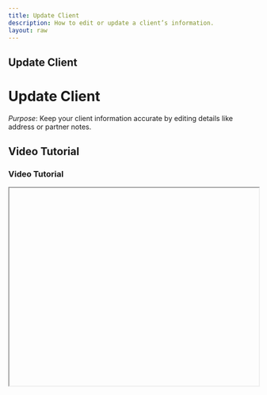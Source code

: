 ```yaml
---
title: Update Client
description: How to edit or update a client’s information.
layout: raw
---
```



<div className="mdx-content">

## Update Client

<h1 className="text-3xl font-bold text-gray-900 mb-4">Update Client</h1>  

*Purpose*: Keep your client information accurate by editing details like address or partner notes.

## Video Tutorial

<h3 className="text-xl font-medium text-gray-800 mb-2">Video Tutorial</h3>

<iframe
  width="100%"
  height="400"
  title="Update client tutorial"
  allowFullScreen
  className="rounded-lg"
/>

---

## Steps:

<h2 className="text-2xl font-semibold text-gray-800 mt-8 mb-4">Step-by-step Instructions</h2>

➊ **From the Clients page**, locate the client whose information you want to update.

➋ On the right end of that client’s row, click the **three-dot (⋮) menu**.

➌ From the dropdown, select **“Edit”**.

➍ A panel will open where you can modify details such as:
- **Address**
- **Partner Notes**

➎ After making the desired changes, click the **“Update Client”** button at the bottom.

➏ A confirmation message will notify you that the update was successful.

➐ If you wish to cancel your changes, click the **“Cancel”** button at the top of the panel.

---

<div className="space-y-4 mt-6">

<div className="my-10 border-t border-gray-200" />

## More questions about this

<h3 className="text-xl font-semibold text-black mb-4 mt-10"> More questions about this?</h3>
</div>
<div className="space-y-4 mt-6">
  <details className="bg-white rounded-md p-4 border border-gray-300">
  <summary
    className="font-medium text-base text-gray-900"
    style={{
      backgroundColor: 'transparent',
      outline: 'none',
      cursor: 'pointer',
      userSelect: 'none',
      listStyle: 'none',
    }}
  >Will clients be notified when their profile is updated?</summary>
   <p className="mt-2 text-sm text-gray-700">
      No, updates to client profiles are internal and do not trigger notifications.
    </p>
  </details>

  <details className="bg-white rounded-md p-4 border border-gray-300">
  <summary
    className="font-medium text-base text-gray-900"
    style={{
      backgroundColor: 'transparent',
      outline: 'none',
      cursor: 'pointer',
      userSelect: 'none',
      listStyle: 'none',
    }}
  >What if I accidentally make the wrong changes?</summary>
    <p className="mt-2 text-sm text-gray-700">
      You can always reopen the Edit panel and correct the information as needed.
    </p>
  </details>
</div>
</div>

---

<div className="space-y-4 mt-6">

<div className="my-10 border-t border-gray-200" />

<div className="mdx-content mt-10">

Was this article helpful?

<div style={{ display: 'flex', gap: '1rem' }}>
  <button style={{ padding: '0.5rem', borderRadius: '9999px', backgroundColor: '#f0f0f0' }}>
    👍
  </button>
  <button style={{ padding: '0.5rem', borderRadius: '9999px', backgroundColor: '#f0f0f0' }}>
    👎
  </button>
</div>
</div>

---
</div>
